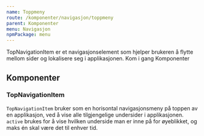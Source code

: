 ```yaml
---
name: Toppmeny
route: /komponenter/navigasjon/toppmeny
parent: Komponenter
menu: Navigasjon
npmPackage: menu
---
```



<PageHeader>
  TopNavigationItem er et navigasjonselement som hjelper brukeren å flytte
  mellom sider og lokalisere seg i applikasjonen.
</PageHeader>

<Playground>
  <TopNavigationItem>Kom i gang</TopNavigationItem>
  <TopNavigationItem active>Komponenter</TopNavigationItem>
</Playground>

## Komponenter

### TopNavigationItem

<ImportStatement imports="TopNavigationItem" />
<Props of={TopNavigationItem} />

`TopNavigationItem` bruker som en horisontal navigasjonsmeny på toppen av en applikasjon, ved å vise alle tilgjengelige undersider i applikasjonen.
`active` brukes for å vise hvilken underside man er inne på for øyeblikket, og maks én skal være det til enhver tid.
